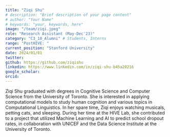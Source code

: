 ```yaml
---
title: "Ziqi Shu"
# description: "Brief description of your page content"
# author: "Your Name"
# keywords: "your, keywords, here"
image: "/team/ziqi.jpeg"
role: "Research Assistant (May-Dec'23)"
category: "C3_10_Alumni" # Students, Interns
range: "PostHIVE: "
current_position: "Stanford University"
date: 2024/01/01
twitter:
github: https://github.com/ziqishu
linkedin: https://www.linkedin.com/in/ziqi-shu-b45a20216
google_scholar: 
orcid:
---
```


Ziqi Shu graduated with degrees in Cognitive Science and Computer Science from the University of Toronto. She is interested in applying computational models to study human cognition and various topics in Computational Linguistics. In her spare time, Ziqi enjoys watching musicals, petting cats, and sleeping. During her time at the HIVE Lab, she contributed to a project that utilized Machine Learning and AI to predict school dropout rates, in collaboration with UNICEF and the Data Science Institute at the University of Toronto.
